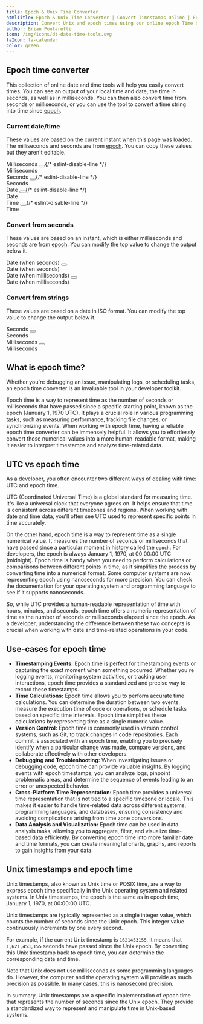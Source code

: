 ```yaml
---
title: Epoch & Unix Time Converter
htmlTitle: Epoch & Unix Time Converter | Convert Timestamps Online | FusionAuth
description: Convert Unix and epoch times using our online epoch Time Converter tool. Convert timestamps for debugging, log analysis, and more.
author: Brian Pontarelli
icon: /img/icons/dt-date-time-tools.svg
faIcon: fa-calendar
color: green
---
```


## Epoch time converter

This collection of online date and time tools will help you easily convert times. You can see an output of your local time and date, the time in seconds, as well as in milliseconds. You can then also convert time from seconds or milliseconds, or you can use the tool to convert a time string into time since [epoch](#what-is-epoch-time).

### Current date/time

These values are based on the current instant when this page was loaded. The milliseconds and seconds are from [epoch](#what-is-epoch-time). You can copy these values but they aren't editable.

<div className="gap-6 grid grid-cols-[1fr_200px] items-center mt-8 no-prose">
  <div class:list={[border(false, false, true), "flex items-center justify-between py-1 px-2"]}>
    <span id="current-time-milliseconds">Milliseconds</span>
    <button data-widget="copy-button" data-copy-source="current-time-milliseconds" title="Copy contents"><i className="fa-duotone fa-copy bg-slate-200 leading-4 py-2 px-2.5 rounded text-center text-indigo-700 w-10 dark:bg-slate-800 dark:text-indigo-400 dark:hover:bg-slate-700 dark:hover:text-indigo-400 hover:bg-slate-300 hover:text-indigo-600"></i></button>{/* eslint-disable-line */}
  </div>
  <span>Milliseconds</span>
  <div class:list={[border(false, false, true), "flex items-center justify-between py-1 px-2"]}>
    <span id="current-time-seconds">Seconds</span>
    <button data-widget="copy-button" data-copy-source="current-time-seconds" title="Copy contents"><i className="fa-duotone fa-copy bg-slate-200 leading-4 py-2 px-2.5 rounded text-center text-indigo-700 w-10 dark:bg-slate-800 dark:text-indigo-400 dark:hover:bg-slate-700 dark:hover:text-indigo-400 hover:bg-slate-300 hover:text-indigo-600"></i></button>{/* eslint-disable-line */}
  </div>
  <span>Seconds</span>
  <div class:list={[border(false, false, true), "flex items-center justify-between py-1 px-2"]}>
    <span id="current-date">Date</span>
    <button data-widget="copy-button" data-copy-source="current-date" title="Copy contents"><i className="fa-duotone fa-copy bg-slate-200 leading-4 py-2 px-2.5 rounded text-center text-indigo-700 w-10 dark:bg-slate-800 dark:text-indigo-400 dark:hover:bg-slate-700 dark:hover:text-indigo-400 hover:bg-slate-300 hover:text-indigo-600"></i></button>{/* eslint-disable-line */}
  </div>
  <span>Date</span>
  <div class:list={[border(false, false, true), "flex items-center justify-between py-1 px-2"]}>
    <span id="current-time">Time</span>
    <button data-widget="copy-button" data-copy-source="current-time" title="Copy contents"><i className="fa-duotone fa-copy bg-slate-200 leading-4 py-2 px-2.5 rounded text-center text-indigo-700 w-10 dark:bg-slate-800 dark:text-indigo-400 dark:hover:bg-slate-700 dark:hover:text-indigo-400 hover:bg-slate-300 hover:text-indigo-600"></i></button>{/* eslint-disable-line */}
  </div>
  <span>Time</span>
</div>

### Convert from seconds

These values are based on an instant, which is either milliseconds and seconds are from [epoch](#what-is-epoch-time). You can modify the top value to change the output below it.

<Text id="seconds" name="seconds" label="Seconds or milliseconds"/>

<div className="gap-6 grid grid-cols-[1fr_200px] items-center mt-8 no-prose">
  <div class:list={[border(false, false, true), "flex items-center justify-between py-1 px-2"]}>
    <span id="date-when-seconds">Date (when seconds)</span>
    <button data-widget="copy-button" data-copy-source="date-when-seconds" title="Copy contents"><i className="fa-duotone fa-copy bg-slate-200 leading-4 py-2 px-2.5 rounded text-center text-indigo-700 w-10 dark:bg-slate-800 dark:text-indigo-400 dark:hover:bg-slate-700 dark:hover:text-indigo-400 hover:bg-slate-300 hover:text-indigo-600"></i></button>
  </div>
  <span>Date (when seconds)</span>
  <div class:list={[border(false, false, true), "flex items-center justify-between py-1 px-2"]}>
    <span id="date-when-milliseconds">Date (when milliseconds)</span>
    <button data-widget="copy-button" data-copy-source="date-when-milliseconds" title="Copy contents"><i className="fa-duotone fa-copy bg-slate-200 leading-4 py-2 px-2.5 rounded text-center text-indigo-700 w-10 dark:bg-slate-800 dark:text-indigo-400 dark:hover:bg-slate-700 dark:hover:text-indigo-400 hover:bg-slate-300 hover:text-indigo-600"></i></button>
  </div>
  <span>Date (when milliseconds)</span>
</div>

### Convert from strings

These values are based on a date in ISO format. You can modify the top value to change the output below it.

<Text id="date" name="date" label="Date/time string"/>

<div className="gap-6 grid grid-cols-[1fr_200px] items-center mt-8 no-prose">
  <div class:list={[border(false, false, true), "flex items-center justify-between py-1 px-2"]}>
    <span id="seconds-since-epoch">Seconds</span>
    <button data-widget="copy-button" data-copy-source="seconds-since-epoch" title="Copy contents"><i className="fa-duotone fa-copy bg-slate-200 leading-4 py-2 px-2.5 rounded text-center text-indigo-700 w-10 dark:bg-slate-800 dark:text-indigo-400 dark:hover:bg-slate-700 dark:hover:text-indigo-400 hover:bg-slate-300 hover:text-indigo-600"></i></button>
  </div>
  <span>Seconds</span>
  <div class:list={[border(false, false, true), "flex items-center justify-between py-1 px-2"]}>
    <span id="milliseconds-since-epoch">Milliseconds</span>
    <button data-widget="copy-button" data-copy-source="milliseconds-since-epoch" title="Copy contents"><i className="fa-duotone fa-copy bg-slate-200 leading-4 py-2 px-2.5 rounded text-center text-indigo-700 w-10 dark:bg-slate-800 dark:text-indigo-400 dark:hover:bg-slate-700 dark:hover:text-indigo-400 hover:bg-slate-300 hover:text-indigo-600"></i></button>
  </div>
  <span>Milliseconds</span>
</div>

## What is epoch time?

Whether you're debugging an issue, manipulating logs, or scheduling tasks, an epoch time converter is an invaluable tool in your developer toolkit.

Epoch time is a way to represent time as the number of seconds or milliseconds that have passed since a specific starting point, known as the epoch (January 1, 1970 UTC). It plays a crucial role in various programming tasks, such as measuring performance, tracking file changes, or synchronizing events. When working with epoch time, having a reliable epoch time converter can be immensely helpful. It allows you to effortlessly convert those numerical values into a more human-readable format, making it easier to interpret timestamps and analyze time-related data.

## UTC vs epoch time

As a developer, you often encounter two different ways of dealing with time: UTC and epoch time.

UTC (Coordinated Universal Time) is a global standard for measuring time. It's like a universal clock that everyone agrees on. It helps ensure that time is consistent across different timezones and regions. When working with date and time data, you'll often see UTC used to represent specific points in time accurately.

On the other hand, epoch time is a way to represent time as a single numerical value. It measures the number of seconds or milliseconds that have passed since a particular moment in history called the `epoch`. For developers, the epoch is always January 1, 1970, at 00:00:00 UTC (midnight). Epoch time is handy when you need to perform calculations or comparisons between different points in time, as it simplifies the process by converting time into a numerical format. Some computer systems are now representing epoch using nanoseconds for more precision. You can check the documentation for your operating system and programming language to see if it supports nanoseconds.

So, while UTC provides a human-readable representation of time with hours, minutes, and seconds, epoch time offers a numeric representation of time as the number of seconds or milliseconds elapsed since the epoch. As a developer, understanding the difference between these two concepts is crucial when working with date and time-related operations in your code.

## Use-cases for epoch time

* **Timestamping Events:** Epoch time is perfect for timestamping events or capturing the exact moment when something occurred. Whether you're logging events, monitoring system activities, or tracking user interactions, epoch time provides a standardized and precise way to record these timestamps.
* **Time Calculations:** Epoch time allows you to perform accurate time calculations. You can determine the duration between two events, measure the execution time of code or operations, or schedule tasks based on specific time intervals. Epoch time simplifies these calculations by representing time as a single numeric value.
* **Version Control:** Epoch time is commonly used in version control systems, such as Git, to track changes in code repositories. Each commit is associated with an epoch time, enabling you to precisely identify when a particular change was made, compare versions, and collaborate effectively with other developers.
* **Debugging and Troubleshooting:** When investigating issues or debugging code, epoch time can provide valuable insights. By logging events with epoch timestamps, you can analyze logs, pinpoint problematic areas, and determine the sequence of events leading to an error or unexpected behavior.
* **Cross-Platform Time Representation:** Epoch time provides a universal time representation that is not tied to a specific timezone or locale. This makes it easier to handle time-related data across different systems, programming languages, and databases, ensuring consistency and avoiding complications arising from time zone conversions.
* **Data Analysis and Visualization:** Epoch time can be used in data analysis tasks, allowing you to aggregate, filter, and visualize time-based data efficiently. By converting epoch time into more familiar date and time formats, you can create meaningful charts, graphs, and reports to gain insights from your data.

## Unix timestamps and epoch time

Unix timestamps, also known as Unix time or POSIX time, are a way to express epoch time specifically in the Unix operating system and related systems. In Unix timestamps, the epoch is the same as in epoch time, January 1, 1970, at 00:00:00 UTC.

Unix timestamps are typically represented as a single integer value, which counts the number of seconds since the Unix epoch. This integer value continuously increments by one every second.

For example, if the current Unix timestamp is `1621453155`, it means that `1,621,453,155` seconds have passed since the Unix epoch. By converting this Unix timestamp back to epoch time, you can determine the corresponding date and time.

Note that Unix does not use milliseconds as some programming languages do. However, the computer and the operating system will provide as much precision as possible. In many cases, this is nanosecond precision.

In summary, Unix timestamps are a specific implementation of epoch time that represents the number of seconds since the Unix epoch. They provide a standardized way to represent and manipulate time in Unix-based systems.

<script type="text/javascript" src="/js/DateTime-0.1.0.js" defer></script>

